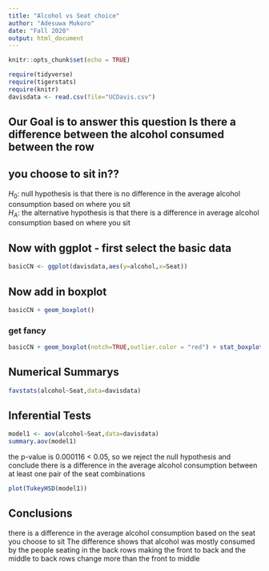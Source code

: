 ```yaml
---
title: "Alcohol vs Seat choice"
author: "Adesuwa Mukoro"
date: "Fall 2020"
output: html_document
---
```


```r
knitr::opts_chunk$set(echo = TRUE)
```

```r
require(tidyverse)
require(tigerstats)
require(knitr)
davisdata <- read.csv(file="UCDavis.csv")
```
## Our Goal is to answer this question Is there a difference between the alcohol consumed between the row
## you choose to sit in??

$H_0$: null hypothesis is that  there is no difference in the average alcohol consumption based on where you sit   
$H_A$: the alternative hypothesis is that there is a difference in average alcohol consumption based on where you sit   

## Now with ggplot - first select the basic data

```r
basicCN <- ggplot(davisdata,aes(y=alcohol,x=Seat))
```
## Now add in boxplot

```r
basicCN + geom_boxplot()
```
  
  
### get fancy  

```r
basicCN + geom_boxplot(notch=TRUE,outlier.color = "red") + stat_boxplot(geom ='errorbar') + labs(title="Fancy notch boxplot \n with 2 lines")
```

## Numerical Summarys 
```r
favstats(alcohol~Seat,data=davisdata)
```
## Inferential Tests
```r
model1 <- aov(alcohol~Seat,data=davisdata)
summary.aov(model1)
```
the p-value is 0.000116 < 0.05, so we reject the null hypothesis and conclude there is a difference in the average alcohol consumption between at least one pair of the seat combinations

```r
plot(TukeyHSD(model1))
```

## Conclusions
there is a difference in the average alcohol consumption based on the seat you choose to sit
The difference shows that alcohol was mostly consumed by the people seating in the back rows making the front to back and the middle to back rows change more than the front to middle 